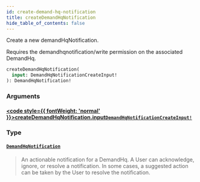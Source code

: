 ```yaml
---
id: create-demand-hq-notification
title: createDemandHqNotification
hide_table_of_contents: false
---
```








Create a new demandHqNotification.
                
Requires the demandhqnotification/write permission on the associated DemandHq.

```graphql
createDemandHqNotification(
  input: DemandHqNotificationCreateInput!
): DemandHqNotification!
```


### Arguments

#### [<code style={{ fontWeight: 'normal' }}>createDemandHqNotification.<b>input</b></code>](#)<Bullet />[`DemandHqNotificationCreateInput!`](/demand/api/graphql-admin/reference/inputs/demand-hq-notification-create-input) <Badge class="secondary" text="non-null"/> <Badge class="secondary" text="input"/>
> 
> 

### Type

#### [`DemandHqNotification`](/demand/api/graphql-admin/reference/objects/demand-hq-notification) <Badge class="secondary" text="object"/>
> An actionable notification for a DemandHq.
A User can acknowledge, ignore, or resolve a notification.
In some cases, a suggested action can be taken by the User to resolve the notification.
> 





